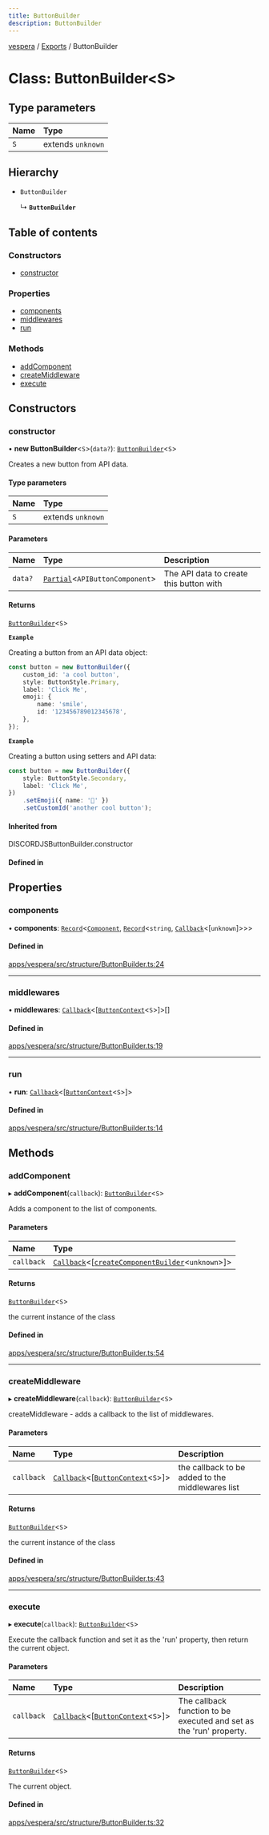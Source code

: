 ```yaml
---
title: ButtonBuilder
description: ButtonBuilder
---
```

[vespera](../README) / [Exports](../modules) / ButtonBuilder

# Class: ButtonBuilder\<S\>

## Type parameters

| Name | Type |
| :------ | :------ |
| `S` | extends `unknown` |

## Hierarchy

- `ButtonBuilder`

  ↳ **`ButtonBuilder`**

## Table of contents

### Constructors

- [constructor](ButtonBuilder#constructor)

### Properties

- [components](ButtonBuilder#components)
- [middlewares](ButtonBuilder#middlewares)
- [run](ButtonBuilder#run)

### Methods

- [addComponent](ButtonBuilder#addcomponent)
- [createMiddleware](ButtonBuilder#createmiddleware)
- [execute](ButtonBuilder#execute)

## Constructors

### constructor

• **new ButtonBuilder**\<`S`\>(`data?`): [`ButtonBuilder`](ButtonBuilder)\<`S`\>

Creates a new button from API data.

#### Type parameters

| Name | Type |
| :------ | :------ |
| `S` | extends `unknown` |

#### Parameters

| Name | Type | Description |
| :------ | :------ | :------ |
| `data?` | [`Partial`]( https://www.typescriptlang.org/docs/handbook/utility-types.html#partialtype )\<`APIButtonComponent`\> | The API data to create this button with |

#### Returns

[`ButtonBuilder`](ButtonBuilder)\<`S`\>

**`Example`**

Creating a button from an API data object:
```ts
const button = new ButtonBuilder({
	custom_id: 'a cool button',
	style: ButtonStyle.Primary,
	label: 'Click Me',
	emoji: {
		name: 'smile',
		id: '123456789012345678',
	},
});
```

**`Example`**

Creating a button using setters and API data:
```ts
const button = new ButtonBuilder({
	style: ButtonStyle.Secondary,
	label: 'Click Me',
})
	.setEmoji({ name: '🙂' })
	.setCustomId('another cool button');
```

#### Inherited from

DISCORDJSButtonBuilder.constructor

#### Defined in


## Properties

### components

• **components**: [`Record`]( https://www.typescriptlang.org/docs/handbook/utility-types.html#recordkeys-type )\<[`Component`](../interfaces/Component), [`Record`]( https://www.typescriptlang.org/docs/handbook/utility-types.html#recordkeys-type )\<`string`, [`Callback`](../modules#callback)\<[`unknown`]\>\>\>

#### Defined in

[apps/vespera/src/structure/ButtonBuilder.ts:24](https://github.com/vesperadev/Vespera/blob/4ab3699/apps/vespera/src/structure/ButtonBuilder.ts#L24)

___

### middlewares

• **middlewares**: [`Callback`](../modules#callback)\<[[`ButtonContext`](ButtonContext)\<`S`\>]\>[]

#### Defined in

[apps/vespera/src/structure/ButtonBuilder.ts:19](https://github.com/vesperadev/Vespera/blob/4ab3699/apps/vespera/src/structure/ButtonBuilder.ts#L19)

___

### run

• **run**: [`Callback`](../modules#callback)\<[[`ButtonContext`](ButtonContext)\<`S`\>]\>

#### Defined in

[apps/vespera/src/structure/ButtonBuilder.ts:14](https://github.com/vesperadev/Vespera/blob/4ab3699/apps/vespera/src/structure/ButtonBuilder.ts#L14)

## Methods

### addComponent

▸ **addComponent**(`callback`): [`ButtonBuilder`](ButtonBuilder)\<`S`\>

Adds a component to the list of components.

#### Parameters

| Name | Type |
| :------ | :------ |
| `callback` | [`Callback`](../modules#callback)\<[[`createComponentBuilder`](createComponentBuilder)\<`unknown`\>]\> |

#### Returns

[`ButtonBuilder`](ButtonBuilder)\<`S`\>

the current instance of the class

#### Defined in

[apps/vespera/src/structure/ButtonBuilder.ts:54](https://github.com/vesperadev/Vespera/blob/4ab3699/apps/vespera/src/structure/ButtonBuilder.ts#L54)

___

### createMiddleware

▸ **createMiddleware**(`callback`): [`ButtonBuilder`](ButtonBuilder)\<`S`\>

createMiddleware - adds a callback to the list of middlewares.

#### Parameters

| Name | Type | Description |
| :------ | :------ | :------ |
| `callback` | [`Callback`](../modules#callback)\<[[`ButtonContext`](ButtonContext)\<`S`\>]\> | the callback to be added to the middlewares list |

#### Returns

[`ButtonBuilder`](ButtonBuilder)\<`S`\>

the current instance of the class

#### Defined in

[apps/vespera/src/structure/ButtonBuilder.ts:43](https://github.com/vesperadev/Vespera/blob/4ab3699/apps/vespera/src/structure/ButtonBuilder.ts#L43)

___

### execute

▸ **execute**(`callback`): [`ButtonBuilder`](ButtonBuilder)\<`S`\>

Execute the callback function and set it as the 'run' property, then return the current object.

#### Parameters

| Name | Type | Description |
| :------ | :------ | :------ |
| `callback` | [`Callback`](../modules#callback)\<[[`ButtonContext`](ButtonContext)\<`S`\>]\> | The callback function to be executed and set as the 'run' property. |

#### Returns

[`ButtonBuilder`](ButtonBuilder)\<`S`\>

The current object.

#### Defined in

[apps/vespera/src/structure/ButtonBuilder.ts:32](https://github.com/vesperadev/Vespera/blob/4ab3699/apps/vespera/src/structure/ButtonBuilder.ts#L32)
